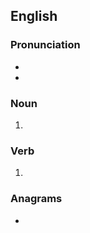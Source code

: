 {{also|Hucks}}
==English==

===Pronunciation===
* {{IPA|en|/hʌks/}}
* {{rhymes|en|ʌks|s=1}}

===Noun===
{{head|en|noun form}}

# {{plural of|en|huck}}

===Verb===
{{head|en|verb form}}

# {{en-third person singular of|huck}}

===Anagrams===
* {{anagrams|en|a=chksu|Shuck|shuck}}